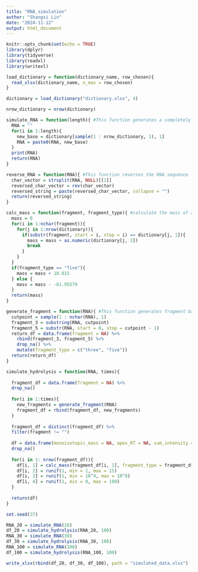 ```yaml
---
title: "RNA_simulation"
author: "Shangsi Lin"
date: "2024-11-12"
output: html_document
---
```


```r
knitr::opts_chunk$set(echo = TRUE)
library(dplyr)
library(tidyverse)
library(readxl)
library(writexl)
```

```r
load_dictionary = function(dictionary_name, row_chosen){
  read_xlsx(dictionary_name, n_max = row_chosen)
}

dictionary = load_dictionary("dictionary.xlsx", 4)

nrow_dictionary = nrow(dictionary)
```


```r
simulate_RNA = function(length){ #This function generates a completely random RNA sequence
  RNA = ""
  for(i in 1:length){
    new_base = dictionary[sample(1 : nrow_dictionary, 1), 1]
    RNA = paste0(RNA, new_base)
  }
  print(RNA)
  return(RNA)
}

reverse_RNA = function(RNA){ #This function reverses the RNA sequence
  char_vector = strsplit(RNA, NULL)[[1]]
  reversed_char_vector = rev(char_vector)
  reversed_string = paste(reversed_char_vector, collapse = "")
  return(reversed_string)
}

calc_mass = function(fragment, fragment_type){ #calculate the mass of a fragment
  mass = 0
  for(i in 1:nchar(fragment)){
    for(j in 1:nrow(dictionary)){
      if(substr(fragment, start = i, stop = i) == dictionary[j, 1]){
        mass = mass + as.numeric(dictionary[j, 2])
        break
      }
    }
  }
  if(fragment_type == "five"){
    mass = mass + 18.015
  } else {
    mass = mass - -61.95579
  }
  return(mass)
}

generate_fragment = function(RNA){ #This function generates fragment based on the full RNA
  cutpoint = sample(1 : nchar(RNA), 1)
  fragment_3 = substring(RNA, cutpoint)
  fragment_5 = substr(RNA, start = 0, stop = cutpoint - 1)
  return_df = data.frame(fragment = NA) %>% 
    rbind(fragment_3, fragment_5) %>% 
    drop_na() %>% 
    mutate(fragment_type = c("three", "five"))
  return(return_df)
}

simulate_hydrolysis = function(RNA, times){
  
  fragment_df = data.frame(fragment = NA) %>% 
  drop_na()
  
  for(i in 1:times){
    new_fragments = generate_fragment(RNA)
    fragment_df = rbind(fragment_df, new_fragments)
  }
  
  fragment_df = distinct(fragment_df) %>% 
  filter(fragment != "")
  
  df = data.frame(monoisotopic_mass = NA, apex_RT = NA, sum_intensity = NA, relative_abundance = NA) %>% 
  drop_na()
  
  for(i in 1: nrow(fragment_df)){
    df[i, 1] = calc_mass(fragment_df[i, 1], fragment_type = fragment_df[i, 2])
    df[i, 2] = runif(1, min = 1, max = 15)
    df[i, 3] = runif(1, min = 10^4, max = 10^8)
    df[i, 4] = runif(1, min = 0, max = 100)
  }
  
  return(df)
}
```

```r
set.seed(37)

RNA_20 = simulate_RNA(20)
df_20 = simulate_hydrolysis(RNA_20, 100)
RNA_30 = simulate_RNA(30)
df_30 = simulate_hydrolysis(RNA_30, 100)
RNA_100 = simulate_RNA(100)
df_100 = simulate_hydrolysis(RNA_100, 100)
```

```r
write_xlsx(rbind(df_20, df_30, df_100), path = "simulated_data.xlsx")
```

